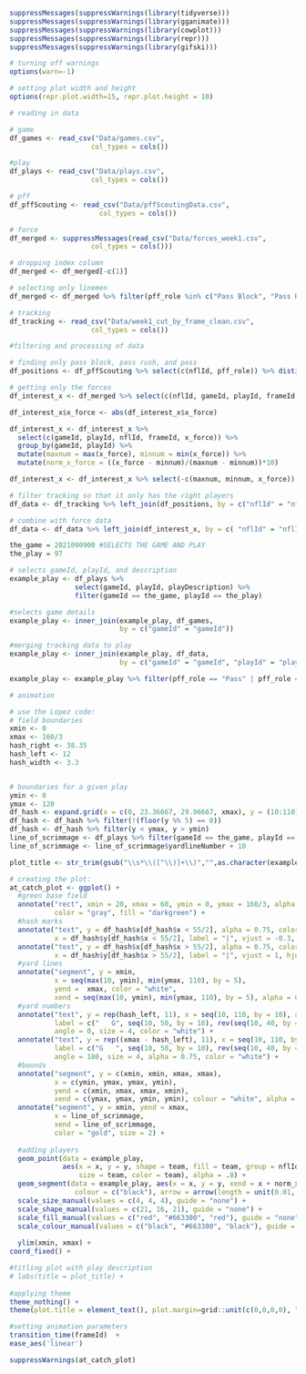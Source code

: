 ```r
suppressMessages(suppressWarnings(library(tidyverse)))
suppressMessages(suppressWarnings(library(gganimate)))
suppressMessages(suppressWarnings(library(cowplot)))
suppressMessages(suppressWarnings(library(repr)))
suppressMessages(suppressWarnings(library(gifski)))

# turning off warnings
options(warn=-1)

# setting plot width and height
options(repr.plot.width=15, repr.plot.height = 10)
```

```r
# reading in data

# game
df_games <- read_csv("Data/games.csv",
                    col_types = cols())

#play
df_plays <- read_csv("Data/plays.csv",
                    col_types = cols())

# pff
df_pffScouting <- read_csv("Data/pffScoutingData.csv",
                      col_types = cols())

# force
df_merged <- suppressMessages(read_csv("Data/forces_week1.csv",
                    col_types = cols()))

# dropping index column
df_merged <- df_merged[-c(1)]

# selecting only linemen
df_merged <- df_merged %>% filter(pff_role %in% c("Pass Block", "Pass Rush"))

# tracking
df_tracking <- read_csv("Data/week1_cut_by_frame_clean.csv",
                    col_types = cols())
```

```r
#filtering and processing of data

# finding only pass block, pass rush, and pass
df_positions <- df_pffScouting %>% select(c(nflId, pff_role)) %>% distinct(nflId, .keep_all = TRUE) %>% filter(pff_role %in% c("Pass Block", "Pass Rush", "Pass"))

# getting only the forces
df_interest_x <- df_merged %>% select(c(nflId, gameId, playId, frameId, x_force)) %>% na.omit

df_interest_x$x_force <- abs(df_interest_x$x_force)

df_interest_x <- df_interest_x %>%
  select(c(gameId, playId, nflId, frameId, x_force)) %>%
  group_by(gameId, playId) %>%
  mutate(maxnum = max(x_force), minnum = min(x_force)) %>%
  mutate(norm_x_force = ((x_force - minnum)/(maxnum - minnum))*10)

df_interest_x <- df_interest_x %>% select(-c(maxnum, minnum, x_force))
```

```r
# filter tracking so that it only has the right players
df_data <- df_tracking %>% left_join(df_positions, by = c("nflId" = "nflId")) %>% filter(team == "football" | pff_role == "Pass" |pff_role == "Pass Rush" | pff_role == "Pass Block")

# combine with force data
df_data <- df_data %>% left_join(df_interest_x, by = c( "nflId" = "nflId", "gameId" = "gameId", "playId" = "playId", "frameId" = "frameId"))

```


```r
the_game = 2021090900 #SELECTS THE GAME AND PLAY
the_play = 97

# selects gameId, playId, and description
example_play <- df_plays %>%
                select(gameId, playId, playDescription) %>% 
                filter(gameId == the_game, playId == the_play) 

#selects game details
example_play <- inner_join(example_play, df_games,
                           by = c("gameId" = "gameId"))

#merging tracking data to play
example_play <- inner_join(example_play, df_data,
                           by = c("gameId" = "gameId", "playId" = "playId"))

example_play <- example_play %>% filter(pff_role == "Pass" | pff_role == "Pass Block")

```



```r
# animation

# use the Lopez code:
# field boundaries
xmin <- 0
xmax <- 160/3
hash_right <- 38.35
hash_left <- 12
hash_width <- 3.3


# boundaries for a given play
ymin <- 0
ymax <- 120
df_hash <- expand.grid(x = c(0, 23.36667, 29.96667, xmax), y = (10:110))
df_hash <- df_hash %>% filter(!(floor(y %% 5) == 0))
df_hash <- df_hash %>% filter(y < ymax, y > ymin)
line_of_scrimmage <- df_plays %>% filter(gameId == the_game, playId == the_play) %>% select(yardlineNumber)
line_of_scrimmage <- line_of_scrimmage$yardlineNumber + 10

plot_title <- str_trim(gsub("\\s*\\([^\\)]+\\)","",as.character(example_play$playDescription[1])))

```

```r
# creating the plot:
at_catch_plot <- ggplot() +
  #green base field
  annotate("rect", xmin = 20, xmax = 60, ymin = 0, ymax = 160/3, alpha = 0.4,
           color = "gray", fill = "darkgreen") +
  #hash marks
  annotate("text", y = df_hash$x[df_hash$x < 55/2], alpha = 0.75, color = "white",
           x = df_hash$y[df_hash$x < 55/2], label = "|", vjust = -0.3, hjust = 0.4) +
  annotate("text", y = df_hash$x[df_hash$x > 55/2], alpha = 0.75, color = "white",
           x = df_hash$y[df_hash$x > 55/2], label = "|", vjust = 1, hjust = 0.4) +
  #yard lines
  annotate("segment", y = xmin,
           x = seq(max(10, ymin), min(ymax, 110), by = 5),
           yend =  xmax, color = "white",
           xend = seq(max(10, ymin), min(ymax, 110), by = 5), alpha = 0.75) +
  #yard numbers
  annotate("text", y = rep(hash_left, 11), x = seq(10, 110, by = 10), alpha = 0.75,
           label = c("   G", seq(10, 50, by = 10), rev(seq(10, 40, by = 10)), "G   "),
           angle = 0, size = 4, color = "white") +
  annotate("text", y = rep((xmax - hash_left), 11), x = seq(10, 110, by = 10),
           label = c("G   ", seq(10, 50, by = 10), rev(seq(10, 40, by = 10)), "   G"),
           angle = 180, size = 4, alpha = 0.75, color = "white") +
  #bounds
  annotate("segment", y = c(xmin, xmin, xmax, xmax),
           x = c(ymin, ymax, ymax, ymin),
           yend = c(xmin, xmax, xmax, xmin),
           xend = c(ymax, ymax, ymin, ymin), colour = "white", alpha = 0.25) +
  annotate("segment", y = xmin, yend = xmax,
           x = line_of_scrimmage,
           xend = line_of_scrimmage,
           color = "gold", size = 2) +
  
  #adding players
  geom_point(data = example_play,
             aes(x = x, y = y, shape = team, fill = team, group = nflId, 
                 size = team, color = team), alpha = .8) + 
  geom_segment(data = example_play, aes(x = x, y = y, xend = x + norm_x_force, yend = y),
                colour = c("black"), arrow = arrow(length = unit(0.01, "npc"))) +
  scale_size_manual(values = c(4, 4, 4), guide = "none") + 
  scale_shape_manual(values = c(21, 16, 21), guide = "none") +
  scale_fill_manual(values = c("red", "#663300", "red"), guide = "none") + 
  scale_colour_manual(values = c("black", "#663300", "black"), guide = "none") +
  
  ylim(xmin, xmax) + 
coord_fixed() + 

#titling plot with play description
# labs(title = plot_title) +
  
#applying theme
theme_nothing() + 
theme(plot.title = element_text(), plot.margin=grid::unit(c(0,0,0,0), "mm")) +

#setting animation parameters
transition_time(frameId)  +
ease_aes('linear')

suppressWarnings(at_catch_plot)
```
